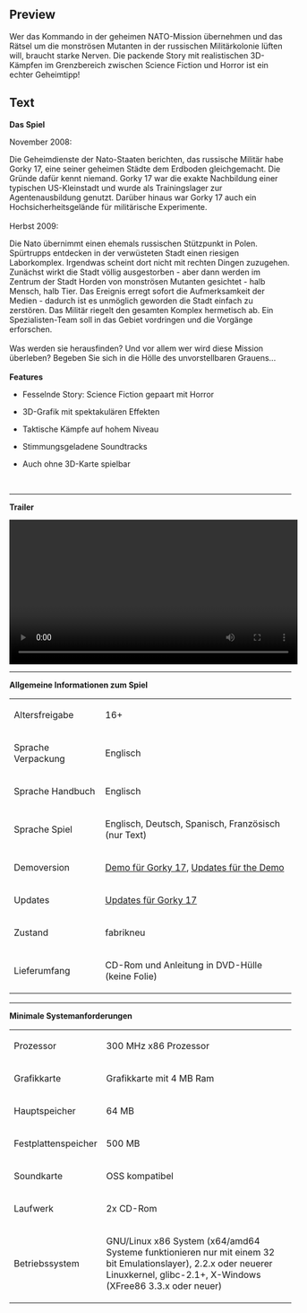 ==Preview==
<p>Wer das Kommando in der geheimen NATO-Mission &uuml;bernehmen und das R&auml;tsel um die monstr&ouml;sen Mutanten in der russischen Milit&auml;rkolonie l&uuml;ften will, braucht starke Nerven. Die packende Story mit realistischen 3D-K&auml;mpfen im Grenzbereich zwischen Science Fiction und Horror ist ein echter Geheimtipp!</p>

==Text==
<p><strong><strong><strong>Das Spiel</strong></strong><br /></strong></p>
<p>November 2008:</p>
<p>Die Geheimdienste der Nato-Staaten berichten, das russische Milit&auml;r habe Gorky 17, eine seiner geheimen St&auml;dte dem Erdboden gleichgemacht. Die Gr&uuml;nde daf&uuml;r kennt niemand. Gorky 17 war die exakte Nachbildung einer typischen US-Kleinstadt und wurde als Trainingslager zur Agentenausbildung genutzt. Dar&uuml;ber hinaus war Gorky 17 auch ein Hochsicherheitsgel&auml;nde f&uuml;r milit&auml;rische Experimente. <br /><br />Herbst 2009:</p>
<p>Die Nato &uuml;bernimmt einen ehemals russischen St&uuml;tzpunkt in Polen. Sp&uuml;rtrupps entdecken in der verw&uuml;steten Stadt einen riesigen Laborkomplex. Irgendwas scheint dort nicht mit rechten Dingen zuzugehen. Zun&auml;chst wirkt die Stadt v&ouml;llig ausgestorben - aber dann werden im Zentrum der Stadt Horden von monstr&ouml;sen Mutanten gesichtet - halb Mensch, halb Tier. Das Ereignis erregt sofort die Aufmerksamkeit der Medien - dadurch ist es unm&ouml;glich geworden die Stadt einfach zu zerst&ouml;ren. Das Milit&auml;r riegelt den gesamten Komplex hermetisch ab. Ein Spezialisten-Team soll in das Gebiet vordringen und die Vorg&auml;nge erforschen. <br /><br />Was werden sie herausfinden? Und vor allem wer wird diese Mission &uuml;berleben? Begeben Sie sich in die H&ouml;lle des unvorstellbaren Grauens...<br /><br /><strong>Features</strong></p>
<ul>
<li>Fesselnde Story: Science Fiction gepaart mit Horror</li>
</ul>
<ul>
<li>3D-Grafik mit spektakul&auml;ren Effekten </li>
</ul>
<ul>
<li>Taktische K&auml;mpfe auf hohem Niveau </li>
</ul>
<ul>
<li>Stimmungsgeladene Soundtracks </li>
</ul>
<ul>
<li>Auch ohne 3D-Karte spielbar</li>
</ul>
<p>&nbsp;</p>
<ul>
</ul>
<hr />
<p><strong>Trailer</strong></p>
<p><video width="515" controls="true"> <source src="http://videos.fun4tux.ch/gorky17-trailer-en.ogg"></source> Ihr Browser unterst&uuml;tzt das video-Tag nicht! Dies ist eine gute Gelegenheit, einen brauchbaren <a href="http://www.mozilla-europe.org/de/firefox/">Browser zu besorgen</a>!</video></p>
<hr />
<p><strong><strong><strong>Allgemeine Informationen zum Spiel</strong></strong><br /></strong></p>
<table border="0">
<tbody>
<tr>
<td>Altersfreigabe</td>
<td>16+</td>
</tr>
<tr>
<td>Sprache Verpackung<br /></td>
<td>Englisch</td>
</tr>
<tr>
<td>Sprache Handbuch<br /></td>
<td>Englisch<br /></td>
</tr>
<tr>
<td>Sprache Spiel<br /></td>
<td>Englisch, Deutsch, Spanisch, Franz&ouml;sisch (nur Text)</td>
</tr>
<tr>
<td>Demoversion</td>
<td><a href="http://demofiles.linuxgamepublishing.com/gorky17/">Demo f&uuml;r Gorky 17</a>, <a href="http://updatefiles.linuxgamepublishing.com/gorky17-demo/">Updates f&uuml;r the Demo</a></td>
</tr>
<tr>
<td>Updates</td>
<td><a href="http://updatefiles.linuxgamepublishing.com/gorky17/">Updates f&uuml;r Gorky 17</a></td>
</tr>
<tr>
<td>Zustand<br /></td>
<td>fabrikneu</td>
</tr>
<tr>
<td>Lieferumfang<br /></td>
<td>
<p>CD-Rom und Anleitung in DVD-H&uuml;lle (keine Folie)</p>
</td>
</tr>
</tbody>
</table>
<hr />
<p><strong><strong><strong>Minimale Systemanforderungen</strong></strong><br /></strong></p>
<table border="0">
<tbody>
<tr>
<td>Prozessor<br /></td>
<td>300 MHz x86 Prozessor</td>
</tr>
<tr>
<td>Grafikkarte<br /></td>
<td>Grafikkarte mit 4 MB Ram<br /></td>
</tr>
<tr>
<td>Hauptspeicher<br /></td>
<td>64 MB</td>
</tr>
<tr>
<td>Festplattenspeicher<br /></td>
<td>500 MB</td>
</tr>
<tr>
<td>Soundkarte</td>
<td>OSS kompatibel<br /></td>
</tr>
<tr>
<td>Laufwerk<br /></td>
<td>2x CD-Rom</td>
</tr>
<tr>
<td>Betriebssystem<br /></td>
<td>
<p>GNU/Linux x86 System (x64/amd64 Systeme funktionieren nur mit einem 32 bit Emulationslayer), 2.2.x oder neuerer Linuxkernel, glibc-2.1+, X-Windows (XFree86 3.3.x oder neuer)</p>
</td>
</tr>
</tbody>
</table>
